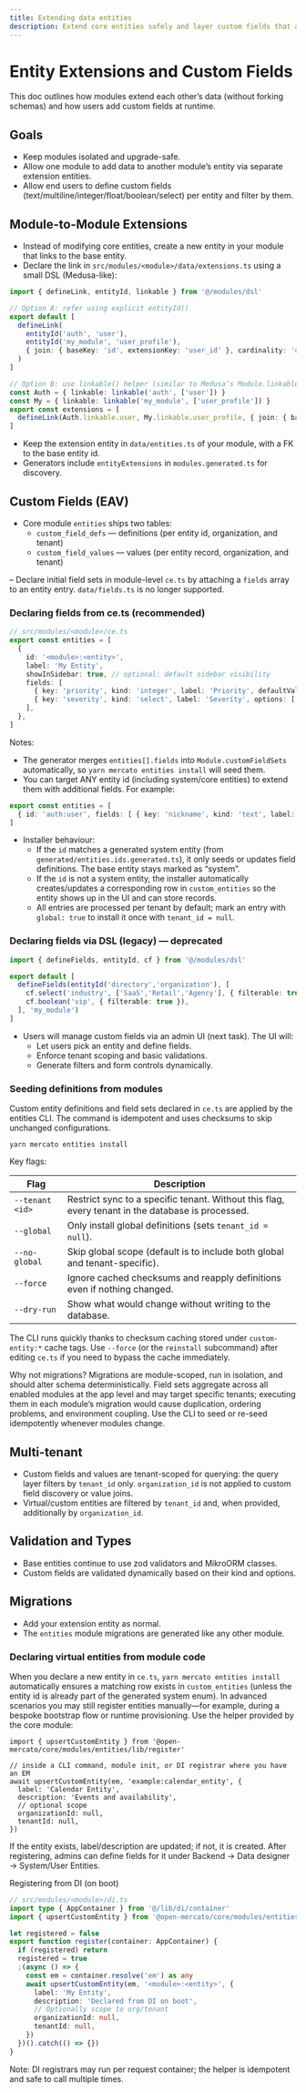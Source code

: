 ```yaml
---
title: Extending data entities
description: Extend core entities safely and layer custom fields that administrators can manage at runtime.
---
```


# Entity Extensions and Custom Fields

This doc outlines how modules extend each other’s data (without forking schemas) and how users add custom fields at runtime.

## Goals
- Keep modules isolated and upgrade-safe.
- Allow one module to add data to another module’s entity via separate extension entities.
- Allow end users to define custom fields (text/multiline/integer/float/boolean/select) per entity and filter by them.

## Module-to-Module Extensions
- Instead of modifying core entities, create a new entity in your module that links to the base entity.
- Declare the link in `src/modules/<module>/data/extensions.ts` using a small DSL (Medusa-like):

```ts
import { defineLink, entityId, linkable } from '@/modules/dsl'

// Option A: refer using explicit entityId()
export default [
  defineLink(
    entityId('auth', 'user'),
    entityId('my_module', 'user_profile'),
    { join: { baseKey: 'id', extensionKey: 'user_id' }, cardinality: 'one-to-one', description: 'Adds profile fields to users' }
  )
]

// Option B: use linkable() helper (similar to Medusa’s Module.linkable)
const Auth = { linkable: linkable('auth', ['user']) }
const My = { linkable: linkable('my_module', ['user_profile']) }
export const extensions = [
  defineLink(Auth.linkable.user, My.linkable.user_profile, { join: { baseKey: 'id', extensionKey: 'user_id' } })
]
```

- Keep the extension entity in `data/entities.ts` of your module, with a FK to the base entity id.
- Generators include `entityExtensions` in `modules.generated.ts` for discovery.

## Custom Fields (EAV)
- Core module `entities` ships two tables:
  - `custom_field_defs` — definitions (per entity id, organization, and tenant)
  - `custom_field_values` — values (per entity record, organization, and tenant)

– Declare initial field sets in module-level `ce.ts` by attaching a `fields` array to an entity entry. `data/fields.ts` is no longer supported.

### Declaring fields from ce.ts (recommended)

```ts
// src/modules/<module>/ce.ts
export const entities = [
  {
    id: '<module>:<entity>',
    label: 'My Entity',
    showInSidebar: true, // optional: default sidebar visibility
    fields: [
      { key: 'priority', kind: 'integer', label: 'Priority', defaultValue: 3, filterable: true, formEditable: true },
      { key: 'severity', kind: 'select', label: 'Severity', options: ['low','medium','high'], defaultValue: 'medium', filterable: true, formEditable: true },
    ],
  },
]
```

Notes:
- The generator merges `entities[].fields` into `Module.customFieldSets` automatically, so `yarn mercato entities install` will seed them.
- You can target ANY entity id (including system/core entities) to extend them with additional fields. For example:

```ts
export const entities = [
  { id: 'auth:user', fields: [ { key: 'nickname', kind: 'text', label: 'Nickname', formEditable: true } ] },
]
```

- Installer behaviour:
  - If the `id` matches a generated system entity (from `generated/entities.ids.generated.ts`), it only seeds or updates field definitions. The base entity stays marked as “system”.
  - If the `id` is not a system entity, the installer automatically creates/updates a corresponding row in `custom_entities` so the entity shows up in the UI and can store records.
  - All entries are processed per tenant by default; mark an entry with `global: true` to install it once with `tenant_id = null`.

### Declaring fields via DSL (legacy) — deprecated
```ts
import { defineFields, entityId, cf } from '@/modules/dsl'

export default [
  defineFields(entityId('directory','organization'), [
    cf.select('industry', ['SaaS','Retail','Agency'], { filterable: true }),
    cf.boolean('vip', { filterable: true }),
  ], 'my_module')
]
```

- Users will manage custom fields via an admin UI (next task). The UI will:
  - Let users pick an entity and define fields.
  - Enforce tenant scoping and basic validations.
  - Generate filters and form controls dynamically.

### Seeding definitions from modules

Custom entity definitions and field sets declared in `ce.ts` are applied by the entities CLI. The command is idempotent and uses checksums to skip unchanged configurations.

```
yarn mercato entities install
```

Key flags:

| Flag | Description |
| ---- | ----------- |
| `--tenant <id>` | Restrict sync to a specific tenant. Without this flag, every tenant in the database is processed. |
| `--global` | Only install global definitions (sets `tenant_id = null`). |
| `--no-global` | Skip global scope (default is to include both global and tenant-specific). |
| `--force` | Ignore cached checksums and reapply definitions even if nothing changed. |
| `--dry-run` | Show what would change without writing to the database. |

The CLI runs quickly thanks to checksum caching stored under `custom-entity:*` cache tags. Use `--force` (or the `reinstall` subcommand) after editing `ce.ts` if you need to bypass the cache immediately.

Why not migrations? Migrations are module-scoped, run in isolation, and should alter schema deterministically. Field sets aggregate across all enabled modules at the app level and may target specific tenants; executing them in each module’s migration would cause duplication, ordering problems, and environment coupling. Use the CLI to seed or re-seed idempotently whenever modules change.

## Multi-tenant
- Custom fields and values are tenant-scoped for querying: the query layer filters by `tenant_id` only. `organization_id` is not applied to custom field discovery or value joins.
- Virtual/custom entities are filtered by `tenant_id` and, when provided, additionally by `organization_id`.

## Validation and Types
- Base entities continue to use zod validators and MikroORM classes.
- Custom fields are validated dynamically based on their kind and options.

## Migrations
- Add your extension entity as normal.
- The `entities` module migrations are generated like any other module.

### Declaring virtual entities from module code

When you declare a new entity in `ce.ts`, `yarn mercato entities install` automatically ensures a matching row exists in `custom_entities` (unless the entity id is already part of the generated system enum). In advanced scenarios you may still register entities manually—for example, during a bespoke bootstrap flow or runtime provisioning. Use the helper provided by the core module:

```
import { upsertCustomEntity } from '@open-mercato/core/modules/entities/lib/register'

// inside a CLI command, module init, or DI registrar where you have an EM
await upsertCustomEntity(em, 'example:calendar_entity', {
  label: 'Calendar Entity',
  description: 'Events and availability',
  // optional scope
  organizationId: null,
  tenantId: null,
})
```

If the entity exists, label/description are updated; if not, it is created. After registering, admins can define fields for it under Backend → Data designer → System/User Entities.

Registering from DI (on boot)

```ts
// src/modules/<module>/di.ts
import type { AppContainer } from '@/lib/di/container'
import { upsertCustomEntity } from '@open-mercato/core/modules/entities/lib/register'

let registered = false
export function register(container: AppContainer) {
  if (registered) return
  registered = true
  ;(async () => {
    const em = container.resolve('em') as any
    await upsertCustomEntity(em, '<module>:<entity>', {
      label: 'My Entity',
      description: 'Declared from DI on boot',
      // Optionally scope to org/tenant
      organizationId: null,
      tenantId: null,
    })
  })().catch(() => {})
}
```

Note: DI registrars may run per request container; the helper is idempotent and safe to call multiple times.
